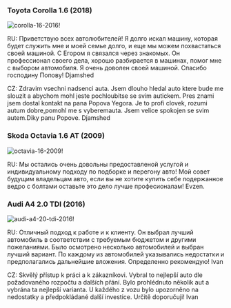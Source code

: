 ### Toyota Corolla 1.6 (2018)
![corolla-16-2016!](/assets/reviews/corolla-16-2016/corolla-16-2016.jpg "corolla-16-2016")

RU: Приветствую всех автолюбителей! Я долго искал машину, которая будет служить мне и моей семье долго, и еще мы можем похвастаться своей машиной. С Егором я связался через знакомых. Он профессионал своего дела, хорошо разбирается в машинах, помог мне с выбором автомобиля. Я очень доволен своей машиной. Спасибо господину Попову! Djamshed

CZ: Zdravim vsechni nadsenci auta. Jsem dlouho hledal auto ktere bude me slouzit  a abychom mohl jeste pochloubitse se svim autickem. Pres znami jsem dostal kontakt na pana Popova Yegora. Je to profi clovek, rozumi autum dobre,pomohl me s vyberemauta. Jsem velice spokojen se svim autem.Diky panu Popove. Djamshed

### Skoda Octavia 1.6 AT (2009)
![octavia-16-2009!](/assets/reviews/octavia-16-2009/octavia-16-2009.jpg "octavia-16-2009")

RU: Мы остались очень довольны предоставленой услугой и индивидуальному подходу по подборке и перегону авто!  Мой совет будущим владельцам авто, если вы не хотите купить себе подержанное ведро с болтами оставьте это дело лучше професионалам! Evzen.

### Audi A4 2.0 TDI (2016)
![audi-a4-20-tdi-2016!](/assets/reviews/audi-a4-20-tdi-2016/audi-a4-20-tdi-2016.jpg "audi-a4-20-tdi-2016")

RU: Отличный подход к работе и к клиенту. Он выбрал лучший автомобиль в соответствии с требуемым бюджетом и другими пожеланиями. Было осмотрено несколько автомобилей и выбран лучший вариант. По каждому из автомобилей указывались недостатки и предполагались дальнейшие вложения. Определенно рекомендую! Ivan

CZ: Skvělý přístup k práci a k zákazníkovi. Vybral to nejlepší auto dle požadovaného rozpočtu a dalších přání. Bylo prohlédnuto několik aut a vybrána ta nejlepší varianta. U každého z vozu bylo upozorněno na nedostatky a předpokládané další investice. Určitě doporučuji! Ivan

